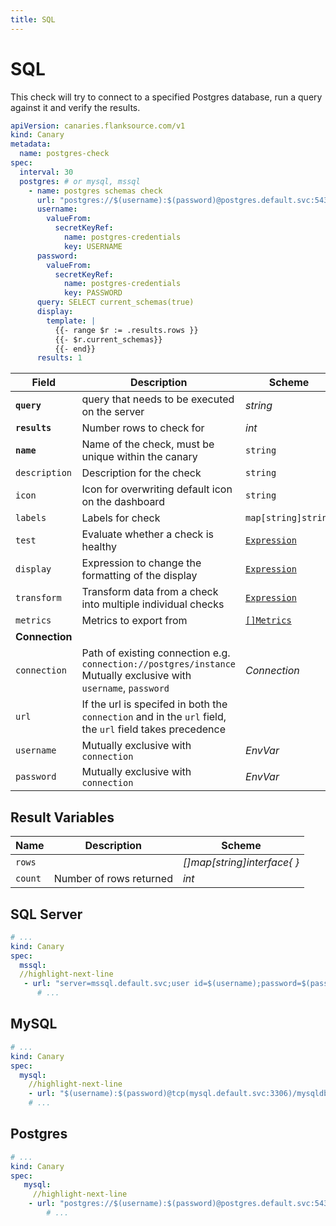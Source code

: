 ```yaml
---
title: SQL
---
```



# <AzureSqlServer/> SQL

This check will try to connect to a specified Postgres database, run a query against it and verify the results.

```yaml
apiVersion: canaries.flanksource.com/v1
kind: Canary
metadata:
  name: postgres-check
spec:
  interval: 30
  postgres: # or mysql, mssql
    - name: postgres schemas check
      url: "postgres://$(username):$(password)@postgres.default.svc:5432/postgres?sslmode=disable"
      username:
        valueFrom:
          secretKeyRef:
            name: postgres-credentials
            key: USERNAME
      password:
        valueFrom:
          secretKeyRef:
            name: postgres-credentials
            key: PASSWORD
      query: SELECT current_schemas(true)
      display:
        template: |
          {{- range $r := .results.rows }}
          {{- $r.current_schemas}}
          {{- end}}
      results: 1
```

| Field | Description | Scheme | Required |
| ----- | ----------- | ------ | -------- |
| **`query`** | query that needs to be executed on the server | *string* | Yes |
| **`results`** | Number rows to check for | *int* | Yes |
| **`name`**    | Name of the check, must be unique within the canary         | `string`                                     | Yes      |
| `description` | Description for the check                                   | `string`                                     |          |
| `icon`        | Icon for overwriting default icon on the dashboard          | `string`                                     |          |
| `labels`      | Labels for check                                            | `map[string]string`                          |          |
| `test`        | Evaluate whether a check is healthy                         | [`Expression`](../concepts/health-evaluation)  |          |
| `display`     | Expression to change the formatting of the display          | [`Expression`](../concepts/display-formatting) |          |
| `transform`   | Transform data from a check into multiple individual checks | [`Expression`](../concepts/transforms)          |          |
| `metrics`     | Metrics to export from                                      | [`[]Metrics`](../concepts/metrics-exporter)    |          |
| **Connection** |  |  | |
| `connection` | Path of existing connection e.g. `connection://postgres/instance` Mutually exclusive with `username`, `password` <br /> <Commercial /> | <CommonLink to="connection" >*Connection*</CommonLink> | |
| `url` | If the url is specifed in both the `connection` and in the `url` field, the `url` field takes precedence |  | |
| `username` | <SkipOSS>Mutually exclusive with `connection`</SkipOSS>   | <CommonLink to="authentication">*EnvVar*</CommonLink> | |
| `password` | <SkipOSS>Mutually exclusive with `connection`</SkipOSS>   | <CommonLink to="authentication">*EnvVar*</CommonLink> | |

## Result Variables

| Name    | Description             | Scheme                     |
| ------- | ----------------------- | -------------------------- |
| `rows`  |                         | *[]map[string]interface{ }* |
| `count` | Number of rows returned | *int*                      |


## <Icon name="mssql" /> SQL Server

```yaml title=canary-mssql.yaml
# ...
kind: Canary
spec:
  mssql:
  //highlight-next-line
   - url: "server=mssql.default.svc;user id=$(username);password=$(password);port=1433;database=master"
      # ...
```


## <Icon name="mysql" /> MySQL



```yaml title=lookup-mysql.yaml
# ...
kind: Canary
spec:
  mysql:
    //highlight-next-line
    - url: "$(username):$(password)@tcp(mysql.default.svc:3306)/mysqldb"
    # ...
```
## <Icon name="postgres" /> Postgres


```yaml title=canary-postgres.yaml
# ...
kind: Canary
spec:
   mysql:
     //highlight-next-line
    - url: "postgres://$(username):$(password)@postgres.default.svc:5432/postgres?sslmode=disable"
        # ...
```

